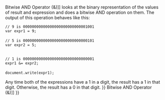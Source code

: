 {{Page_Title}}
{{Flags}}
{{Summary_Section|Sets the result of a bitwise AND operation on the value of a variable and the value of an expression. The variable and the expression are treated as 32-bit integers.

}}
{{JS_Syntax|Formats={{JS_Syntax_Format
|Format= result &amp;= expression}}
|Values={{JS_Syntax_Parameter
|Name=result
|Required=
|Description=Any variable.}}{{JS_Syntax_Parameter
|Name=expression
|Required=
|Description=Any expression.}}
}}
{{Remarks_Section
|Remarks=Using this operator is the same as specifying:

 result = result &amp; expression
The [[javascript/operators/bitwise and{{!}}Bitwise AND Operator (&amp;)]] looks at the binary representation of the values of result and expression and does a bitwise AND operation on them. The output of this operation behaves like this:

 // 9 is 00000000000000000000000000001001
 var expr1 = 9;
 
 // 5 is 00000000000000000000000000000101
 var expr2 = 5;
  
 
 // 1 is 00000000000000000000000000000001
 expr1 &amp;= expr2;
 
 document.write(expr1);
Any time both of the expressions have a 1 in a digit, the result has a 1 in that digit. Otherwise, the result has a 0 in that digit.
}}
{{See_Also_Section
|Manual_links=* [[javascript/operators/bitwise and{{!}}Bitwise AND Operator (&#38;)]]
}}
{{Topics | JS Basic}}

{{External_Attribution
|Is_CC-BY-SA=No
|Sources=MSDN
|MDN_link=
|MSDN_link=http://msdn.microsoft.com/en-us/library/ie/a9h8y72a(v=vs.94).aspx
|HTML5Rocks_link=
}}
